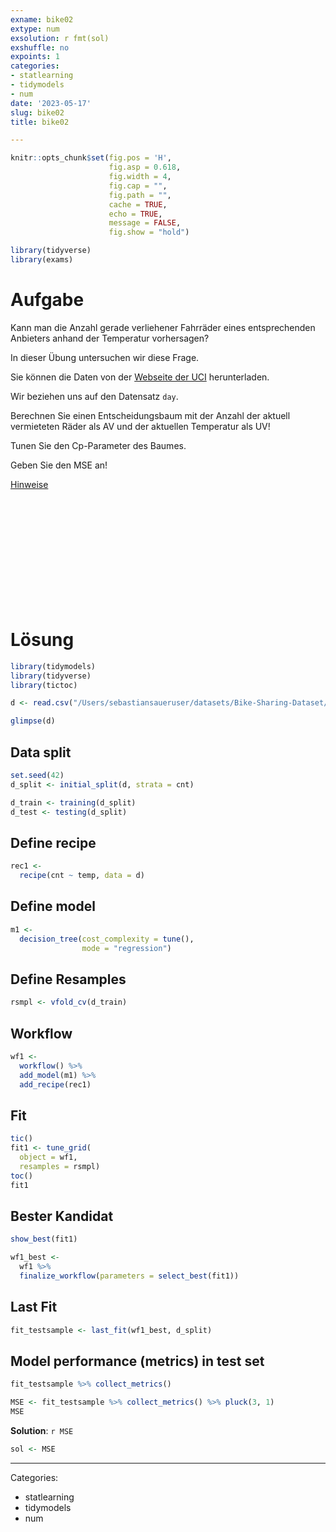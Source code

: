 ```yaml
---
exname: bike02
extype: num
exsolution: r fmt(sol)
exshuffle: no
expoints: 1
categories:
- statlearning
- tidymodels
- num
date: '2023-05-17'
slug: bike02
title: bike02

---
```







```r
knitr::opts_chunk$set(fig.pos = 'H',
                      fig.asp = 0.618,
                      fig.width = 4,
                      fig.cap = "", 
                      fig.path = "",
                      cache = TRUE,
                      echo = TRUE,
                      message = FALSE,
                      fig.show = "hold")

library(tidyverse)
library(exams)
```






# Aufgabe

Kann man die Anzahl gerade verliehener Fahrräder eines entsprechenden Anbieters anhand der Temperatur vorhersagen?

In dieser Übung untersuchen wir diese Frage.

Sie können die Daten von der [Webseite der UCI](https://archive.ics.uci.edu/ml/datasets/Bike+Sharing+Dataset#) herunterladen.

Wir beziehen uns auf den Datensatz `day`.

Berechnen Sie einen Entscheidungsbaum  mit der Anzahl der aktuell vermieteten Räder als AV und der aktuellen Temperatur als UV!

Tunen Sie den Cp-Parameter des Baumes.

Geben Sie den MSE an!

[Hinweise](https://datenwerk.netlify.app/Hinweise.html)





</br>
</br>
</br>
</br>
</br>
</br>
</br>
</br>
</br>
</br>

# Lösung

```r
library(tidymodels)
library(tidyverse)
library(tictoc)
```



```r
d <- read.csv("/Users/sebastiansaueruser/datasets/Bike-Sharing-Dataset/day.csv")
```


```r
glimpse(d)
```

## Data split

```r
set.seed(42)
d_split <- initial_split(d, strata = cnt)

d_train <- training(d_split)
d_test <- testing(d_split)
```



## Define recipe

```r
rec1 <- 
  recipe(cnt ~ temp, data = d)
```



## Define model


```r
m1 <-
  decision_tree(cost_complexity = tune(),
                mode = "regression")
```



## Define Resamples

```r
rsmpl <- vfold_cv(d_train)
```


## Workflow


```r
wf1 <-
  workflow() %>% 
  add_model(m1) %>% 
  add_recipe(rec1) 
```



## Fit

```r
tic()
fit1 <- tune_grid(
  object = wf1, 
  resamples = rsmpl)
toc()
fit1
```


## Bester Kandidat

```r
show_best(fit1)
```


```r
wf1_best <-
  wf1 %>% 
  finalize_workflow(parameters = select_best(fit1))
```


## Last Fit

```r
fit_testsample <- last_fit(wf1_best, d_split)
```



## Model performance (metrics) in test set

```r
fit_testsample %>% collect_metrics()
```

```r
MSE <- fit_testsample %>% collect_metrics() %>% pluck(3, 1)
MSE
```



**Solution**: `r MSE`


```r
sol <- MSE
```




---

Categories: 

- statlearning
- tidymodels
- num

